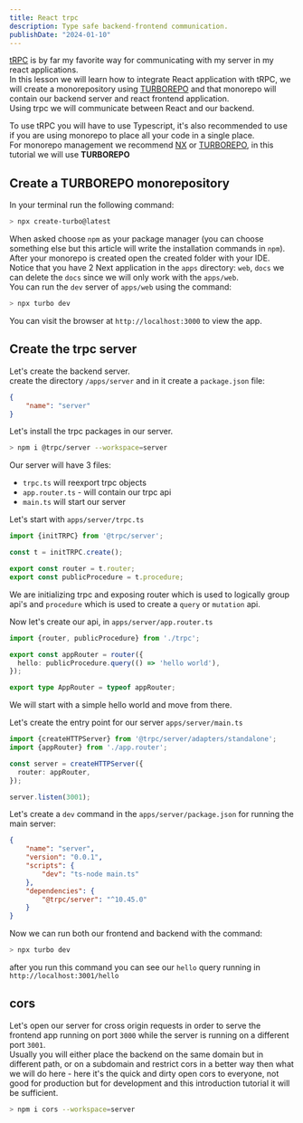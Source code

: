 ```yaml
---
title: React trpc
description: Type safe backend-frontend communication.
publishDate: "2024-01-10"
---
```


[tRPC](https://trpc.io/) is by far my favorite way for communicating with my server in my react applications.  
In this lesson we will learn how to integrate React application with tRPC, we will create a monorepository using [TURBOREPO](https://turbo.build/) and that monorepo will contain our backend server and react frontend application.  
Using trpc we will communicate between React and our backend.

To use tRPC you will have to use Typescript, it's also recommended to use if you are using monorepo to place all your code in a single place.  
For monorepo management we recommend [NX](https://nx.dev/) or [TURBOREPO](https://turbo.build/), in this tutorial we will use **TURBOREPO**

## Create a TURBOREPO monorepository

In your terminal run the following command:

```bash
> npx create-turbo@latest
```

When asked choose `npm` as your package manager (you can choose something else but this article will write the installation commands in `npm`).  
After your monorepo is created open the created folder with your IDE.  
Notice that you have 2 Next application in the `apps` directory: `web`, `docs` we can delete the `docs` since we will only work with the `apps/web`.  
You can run the `dev` server of `apps/web` using the command:

```bash
> npx turbo dev
```

You can visit the browser at `http://localhost:3000` to view the app.

## Create the trpc server

Let's create the backend server.  
create the directory `/apps/server` and in it create a `package.json` file:

```json
{
	"name": "server"
}
```

Let's install the trpc packages in our server.

```bash
> npm i @trpc/server --workspace=server
```

Our server will have 3 files:
- `trpc.ts` will reexport trpc objects
- `app.router.ts` - will contain our trpc api
- `main.ts` will start our server

Let's start with `apps/server/trpc.ts`

```typescript
import {initTRPC} from '@trpc/server';

const t = initTRPC.create();

export const router = t.router;
export const publicProcedure = t.procedure;
```

We are initializing trpc and exposing router which is used to logically group api's and `procedure` which is used to create a `query` or `mutation` api.

Now let's create our api, in `apps/server/app.router.ts`

```typescript
import {router, publicProcedure} from './trpc';

export const appRouter = router({
  hello: publicProcedure.query(() => 'hello world'),
});

export type AppRouter = typeof appRouter;
```

We will start with a simple hello world and move from there.

Let's create the entry point for our server `apps/server/main.ts`

```typescript
import {createHTTPServer} from '@trpc/server/adapters/standalone';
import {appRouter} from './app.router';

const server = createHTTPServer({
  router: appRouter,
});

server.listen(3001);
```

Let's create a `dev` command in the `apps/server/package.json` for running the main server:

```json
{
	"name": "server",
	"version": "0.0.1",
	"scripts": {
		"dev": "ts-node main.ts"
	},
	"dependencies": {
		"@trpc/server": "^10.45.0"
	}
}
```

Now we can run both our frontend and backend with the command:

```bash
> npx turbo dev
```

after you run this command you can see our `hello` query running in `http://localhost:3001/hello`

## cors

Let's open our server for cross origin requests in order to serve the frontend app running on port `3000` while the server is running on a different port `3001`.  
Usually you will either place the backend on the same domain but in different path, or on a subdomain and restrict cors in a better way then what we will do here - here it's the quick and dirty open cors to everyone, not good for production but for development and this introduction tutorial it will be sufficient.

```bash
> npm i cors --workspace=server
```